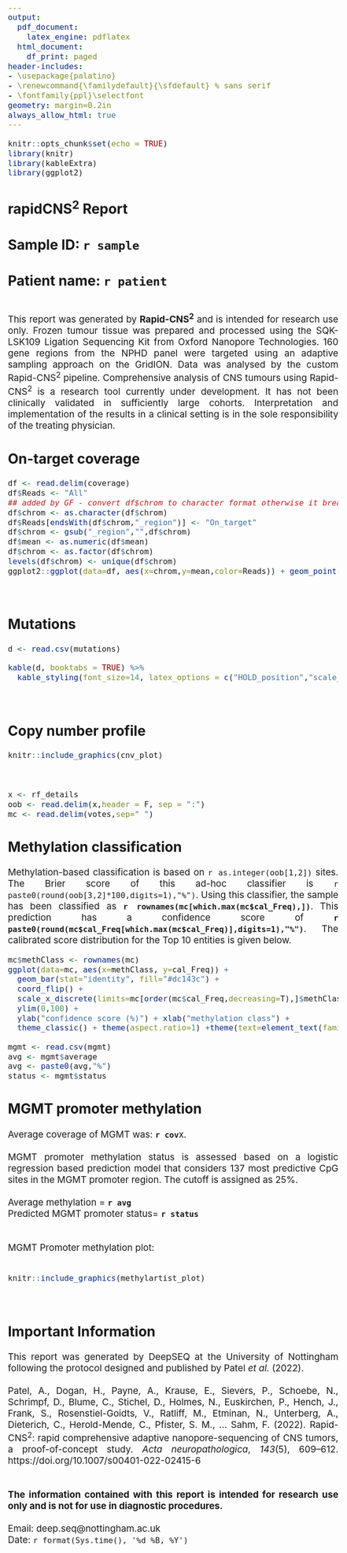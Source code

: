 ```yaml
---
output:
  pdf_document:
    latex_engine: pdflatex
  html_document:
    df_print: paged
header-includes:
- \usepackage{palatino}
- \renewcommand{\familydefault}{\sfdefault} % sans serif
- \fontfamily{ppl}\selectfont
geometry: margin=0.2in
always_allow_html: true
---
```

<style type="text/css">
  body{
  font-size: 14pt;
  text-align: justify;
}
</style>

```r
knitr::opts_chunk$set(echo = TRUE)
library(knitr)
library(kableExtra)
library(ggplot2)
```
## **rapidCNS^2^ Report**
## **Sample ID:** `r sample` \
## **Patient name:**  `r patient`

\
This report was generated by **Rapid-CNS^2^** and is intended for research use only. 
Frozen tumour tissue was prepared and processed using the SQK-LSK109 Ligation Sequencing Kit from Oxford Nanopore Technologies. 160 gene regions from the NPHD panel were targeted using an adaptive sampling approach on the GridION. Data was analysed by the custom Rapid-CNS^2^ pipeline. Comprehensive analysis of CNS tumours using Rapid-CNS^2^ is a research tool currently under development. It has not been clinically validated in sufficiently large cohorts. Interpretation and implementation of the results in a clinical setting is in the sole responsibility of the treating physician.

## On-target coverage
```r
df <- read.delim(coverage)
df$Reads <- "All"
## added by GF - convert df$chrom to character format otherwise it breaks
df$chrom <- as.character(df$chrom)
df$Reads[endsWith(df$chrom,"_region")] <- "On_target"
df$chrom <- gsub("_region","",df$chrom)
df$mean <- as.numeric(df$mean)
df$chrom <- as.factor(df$chrom)
levels(df$chrom) <- unique(df$chrom)
ggplot2::ggplot(data=df, aes(x=chrom,y=mean,color=Reads)) + geom_point(size=3) + theme_minimal() + ylab("Mean coverage") + theme(axis.text.x = element_text(angle = 90, vjust = 0.5, hjust=1,size = 10), axis.title.y = element_text(size=10)) + ylim(0,70)+ scale_color_manual(values = c("#FF5A5F","#0B3954")) + xlab("Chromosome") +theme(text=element_text(family="sans"))
```
\
\newpage

## Mutations

```r
d <- read.csv(mutations)

kable(d, booktabs = TRUE) %>%
  kable_styling(font_size=14, latex_options = c("HOLD_position","scale_down"))
```
\
\newpage

## Copy number profile


```r
knitr::include_graphics(cnv_plot)
```
\newpage
\
```r
x <- rf_details
oob <- read.delim(x,header = F, sep = ":")
mc <- read.delim(votes,sep=" ")
```
## Methylation classification
Methylation-based classification is based on `r as.integer(oob[1,2])` sites. The Brier score of this ad-hoc classifier is `r paste0(round(oob[3,2]*100,digits=1),"%")`. Using this classifier, the sample has been classified as  **`r rownames(mc[which.max(mc$cal_Freq),])`**. This prediction has a confidence score of **`r paste0(round(mc$cal_Freq[which.max(mc$cal_Freq)],digits=1),"%")`**. The calibrated score distribution for the Top 10 entities is given below.


```r
mc$methClass <- rownames(mc)
ggplot(data=mc, aes(x=methClass, y=cal_Freq)) +
  geom_bar(stat="identity", fill="#dc143c") +
  coord_flip() +
  scale_x_discrete(limits=mc[order(mc$cal_Freq,decreasing=T),]$methClass[10:1]) +
  ylim(0,100) +
  ylab("confidence score (%)") + xlab("methylation class") +
  theme_classic() + theme(aspect.ratio=1) +theme(text=element_text(family="sans"))

```
```r
mgmt <- read.csv(mgmt)
avg <- mgmt$average
avg <- paste0(avg,"%")
status <- mgmt$status
```

## MGMT promoter methylation \
Average coverage of MGMT was: **`r cov`**x.\
\
MGMT promoter methylation status is assessed based on a logistic regression based prediction model that considers 137 most predictive CpG sites in the MGMT promoter region. The cutoff is assigned as 25%. \
\
Average methylation = **`r avg`** \
Predicted MGMT promoter status= **`r status`** \
\
\
MGMT Promoter methylation plot: \
\
```r
knitr::include_graphics(methylartist_plot)
```
\newpage
\

## Important Information \
This report was generated by DeepSEQ at the University of Nottingham following the protocol designed and published by
Patel _et_ _al._ (2022).
\
\
Patel, A., Dogan, H., Payne, A., Krause, E., Sievers, P., Schoebe, N., Schrimpf, D., Blume, C., Stichel, D., Holmes, N., Euskirchen, P., Hench, J., Frank, S., Rosenstiel-Goidts, V., Ratliff, M., Etminan, N., Unterberg, A., Dieterich, C., Herold-Mende, C., Pfister, S. M., … Sahm, F. (2022). Rapid-CNS^2^: rapid comprehensive adaptive nanopore-sequencing of CNS tumors, a proof-of-concept study. _Acta_ _neuropathologica_, _143_(5), 609–612. https://doi.org/10.1007/s00401-022-02415-6 \
\
\
**The information contained with this report is intended for research use only and is not for use in diagnostic procedures.**
\
\
Email: deep.seq@nottingham.ac.uk  \
Date: `r format(Sys.time(), '%d %B, %Y')`
